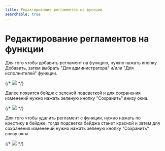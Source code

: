 ```yaml
---
title: Редактирование регламентов на функции
searchable: true
---
```


# Редактирование регламентов на функции

Для того чтобы добавить регламент на функцию, нужно нажать кнопку Добавить, затем выбрать "Для администратора" и/или "Для исполнителей" функции.

{/* ![](/help_images_ru/add_on_function.png) */}

Далее появится бейдж с зеленой подсветкой и для сохранения изменений нужно нажать зеленую кнопку "Сохранить" внизу окна.

{/* ![](/help_images_ru/green.png) */}

Для того чтобы удалить регламент с функции, нужно нажать по крестику в бейдже, тогда подсветка бейджа станет красной и затем для сохранения изменений нужно нажать зеленую кнопку "Сохранить" внизу окна.

{/* ![](/help_images_ru/red.png) */}
